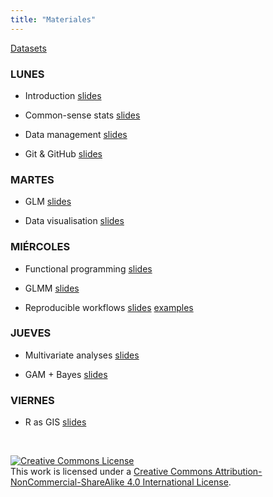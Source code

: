 ```yaml
---
title: "Materiales"
---
```


[Datasets](data)


### LUNES

- Introduction [slides](slides/intro.pdf)

- Common-sense stats [slides]()

- Data management [slides](slides/data_management_slides.pdf)

- Git & GitHub [slides](slides/github.pdf)



### MARTES

- GLM [slides]()

- Data visualisation [slides](slides/data_visualization_slides.pdf)


### MIÉRCOLES

- Functional programming [slides]()

- GLMM [slides]()

- Reproducible workflows [slides](slides/Rmarkdown.pdf) [examples](other/Rmarkdown_examples.zip)


### JUEVES

- Multivariate analyses [slides]()

- GAM + Bayes [slides]()


### VIERNES

- R as GIS [slides]()



<br>

<a rel="license" href="http://creativecommons.org/licenses/by-nc-sa/4.0/"><img alt="Creative Commons License" style="border-width:0" src="https://i.creativecommons.org/l/by-nc-sa/4.0/88x31.png" /></a><br />This work is licensed under a <a rel="license" href="http://creativecommons.org/licenses/by-nc-sa/4.0/">Creative Commons Attribution-NonCommercial-ShareAlike 4.0 International License</a>.





